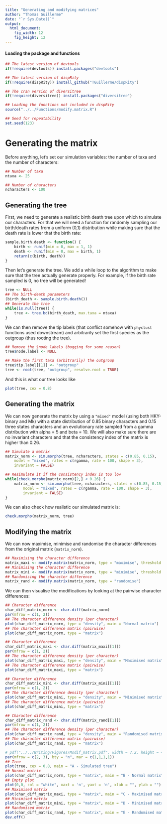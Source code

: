 ```yaml
---
title: "Generating and modifying matrices"
author: "Thomas Guillerme"
date: "`r Sys.Date()`"
output:
  html_document:
    fig_width: 12
    fig_height: 12
---
```



#### Loading the package and functions

```r
## The latest version of devtools
if(!require(devtools)) install.packages("devtools")

## The latest version of dispRity 
if(!require(dispRity)) install_github("TGuillerme/dispRity")

## The cran version of diversitree
if(!require(diversitree)) install.packages("diversitree")
```

```r
## Loading the functions not included in dispRity
source("../../Functions/modify.matrix.R")

## Seed for repeatability
set.seed(123)
```

Generating the matrix
===============

Before anything, let's set our simulation variables: the number of taxa and the number of characters:

```r
## Number of taxa
ntaxa <- 25

## Number of characters
ncharacters <- 100
```

Generating the tree
-----------------------------------

First, we need to generate a realistic birth death tree upon which to simulate our characters.
For that we will need a function for randomly sampling our birth/death rates from a uniform (0,1) distribution while making sure that the death rate is lower that the birth rate:

```r
sample.birth.death <- function() {
    birth <- runif(min = 0, max = 1, 1)
    death <- runif(min = 0, max = birth, 1)
    return(c(birth, death))
}
```

Then let's generate the tree.
We add a while loop to the algorithm to make sure that the tree actually generate properly.
For example, if the birth rate sampled is 0, no tree will be generated!

```r
tree <- NULL
## The birth-death parameters
(birth_death <- sample.birth.death())
## Generate the tree
while(is.null(tree)) {
    tree <- tree.bd(birth_death, max.taxa = ntaxa)
}
```

We can then remove the tip labels (that conflict somehow with `phyclust` functions used downstream) and arbitrarily set the first species as the outgroup (thus rooting the tree).

```r
## Remove the $node labels (bugging for some reason)
tree$node.label <- NULL

## Make the first taxa (arbitrarily) the outgroup
tree$tip.label[[1]] <- "outgroup"
tree <- root(tree, "outgroup", resolve.root = TRUE)
```

And this is what our tree looks like

```r
plot(tree, cex = 0.8)

```
<!-- ```{r}
## Save the tree
simulationID = "0001"
write.nexus(tree, file = paste(ntaxa,"t_", ncharacters, "c_", simulationID, "_truetree.nex", sep = ""))
``` -->

Generating the matrix
-----------------------------------

We can now generate the matrix by using a `"mixed"` model (using both HKY-binary and Mk) with a state distribution of 0.85 binary characters and 0.15 three states characters and an evolutionary rate sampled from a gamma distribution with alpha = 5 and beta = 10.
We will also make sure there are no invariant characters and that the consistency index of the matrix is higher than 0.26.

```r
## Simulate a matrix
matrix_norm <- sim.morpho(tree, ncharacters, states = c(0.85, 0.15),
    model = "mixed", rates = c(rgamma, rate = 100, shape = 3),
    invariant = FALSE)

## Resimulate it if the consistency index is too low
while(check.morpho(matrix_norm)[2,] < 0.26) {
    matrix_norm <- sim.morpho(tree, ncharacters, states = c(0.85, 0.15),
        model = "mixed", rates = c(rgamma, rate = 100, shape = 3),
        invariant = FALSE)
}
```

We can also check how realistic our simulated matrix is:

```r
check.morpho(matrix_norm, tree)
```

Modifying the matrix
-----------------------------------

We can now maximise, minimise and randomise the character differences from the original matrix (`matrix_norm`).

```r
## Maximising the character difference
matrix_maxi <- modify.matrix(matrix_norm, type = "maximise", threshold = 0.25)
## Minimising the character difference
matrix_mini <- modify.matrix(matrix_norm, type = "minimise", threshold = 0.75)
## Randomising the character difference
matrix_rand <- modify.matrix(matrix_norm, type = "randomise")
```

We can then visualise the modifications by looking at the pairwise character differences:

```r
## Character difference
char_diff_matrix_norm <- char.diff(matrix_norm)
par(mfrow = c(1, 2))
## The character difference density (per character)
plot(char_diff_matrix_norm, type = "density", main = "Normal matrix")
## The character difference matrix (pairwise)
plot(char_diff_matrix_norm, type = "matrix")
```

```r
## Character difference
char_diff_matrix_maxi <- char.diff(matrix_maxi[[1]])
par(mfrow = c(1, 2))
## The character difference density (per character)
plot(char_diff_matrix_maxi, type = "density", main = "Maximised matrix")
## The character difference matrix (pairwise)
plot(char_diff_matrix_maxi, type = "matrix")
```

```r
## Character difference
char_diff_matrix_mini <- char.diff(matrix_mini[[1]])
par(mfrow = c(1, 2))
## The character difference density (per character)
plot(char_diff_matrix_mini, type = "density", main = "Minimised matrix")
## The character difference matrix (pairwise)
plot(char_diff_matrix_mini, type = "matrix")
```

```r
## Character difference
char_diff_matrix_rand <- char.diff(matrix_rand[[1]])
par(mfrow = c(1, 2))
## The character difference density (per character)
plot(char_diff_matrix_rand, type = "density", main = "Randomised matrix")
## The character difference matrix (pairwise)
plot(char_diff_matrix_rand, type = "matrix")
```


<!-- Paper figure -->


```r
# pdf("../../Writing/Figures/Modif_matrix.pdf", width = 7.2, height = 4.5)
par(mfrow = c(2, 3), bty = "n", mar = c(1,1,1,1))
## Tree
plot(tree, cex = 0.8, main = "A - Simulated tree")
## Normal matrix
plot(char_diff_matrix_norm, type = "matrix", main = "B - Normal matrix", legend = FALSE)
## Empty plot
plot(0,0, col = "white", xaxt = 'n', yaxt = 'n', xlab = "", ylab = "")
## Maximised matrix
plot(char_diff_matrix_maxi, type = "matrix", main = "C - Maximised matrix", legend = FALSE)
## Minimised matrix
plot(char_diff_matrix_mini, type = "matrix", main = "D - Minimised matrix", legend = FALSE)
## Randomised matrix
plot(char_diff_matrix_rand, type = "matrix", main = "E - Randomised matrix", legend = FALSE)
dev.off()
```
